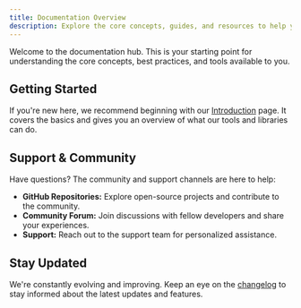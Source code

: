 ```yaml
---
title: Documentation Overview  
description: Explore the core concepts, guides, and resources to help you get started.
---
```


Welcome to the documentation hub. This is your starting point for understanding the core concepts, best practices, and tools available to you.

## Getting Started

If you're new here, we recommend beginning with our [Introduction](./introduction) page. It covers the basics and gives you an overview of what our tools and libraries can do.


## Support & Community

Have questions? The community and support channels are here to help:

- **GitHub Repositories:** Explore open-source projects and contribute to the community.
- **Community Forum:** Join discussions with fellow developers and share your experiences.
- **Support:** Reach out to the support team for personalized assistance.

## Stay Updated

We're constantly evolving and improving. Keep an eye on the [changelog](./changelog) to stay informed about the latest updates and features.
